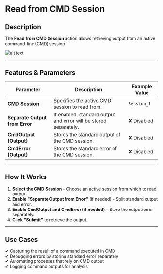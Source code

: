 # **Read from CMD Session**

## Description

The **Read from CMD Session** action allows retrieving output from an active command-line (CMD) session.

![alt text](../assets/cmd-session/read-from-cmd-session-1.png)

---

## **Features & Parameters**

| Parameter | Description | Example Value |
|-----------|------------|---------------|
| **CMD Session** | Specifies the active CMD session to read from. | `Session_1` |
| **Separate Output from Error** | If enabled, standard output and error will be stored separately. | ❌ Disabled |
| **CmdOutput (Output)** | Stores the standard output of the CMD session. | ❌ Disabled |
| **CmdError (Output)** | Stores the standard error of the CMD session. | ❌ Disabled |

---

## **How It Works**

1. **Select the CMD Session** – Choose an active session from which to read output.
2. **Enable "Separate Output from Error"** (if needed) – Split standard output and error.
3. **Enable CmdOutput and CmdError (if needed)** – Store the output/error separately.
4. **Click "Submit"** to retrieve the output.

---

## **Use Cases**

✔ Capturing the result of a command executed in CMD  
✔ Debugging errors by storing standard error separately  
✔ Automating processes that rely on CMD output  
✔ Logging command outputs for analysis  